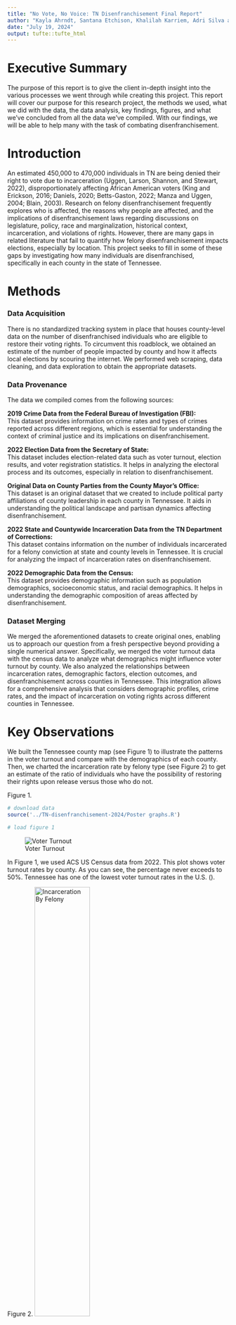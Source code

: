 ```yaml
---
title: "No Vote, No Voice: TN Disenfranchisement Final Report"
author: "Kayla Ahrndt, Santana Etchison, Khalilah Karriem, Adri Silva and Joseph Thomas"
date: "July 19, 2024"
output: tufte::tufte_html
---
```


# Executive Summary
The purpose of this report is to give the client in-depth insight into the various processes we went through while creating this project. This report will cover our purpose for this research project, the methods we used, what we did with the data, the data analysis, key findings, figures, and what we've concluded from all the data we've compiled. With our findings, we will be able to help many with the task of combating disenfranchisement. 

# Introduction

An estimated 450,000 to 470,000 individuals in TN are being denied their right to vote due to incarceration (Uggen, Larson, Shannon, and Stewart, 2022), disproportionately affecting African American voters (King and Erickson, 2016; Daniels, 2020; Betts-Gaston, 2022; Manza and Uggen, 2004; Blain, 2003). Research on felony disenfranchisement frequently explores who is affected, the reasons why people are affected, and the implications of disenfranchisement laws regarding discussions on legislature, policy, race and marginalization, historical context, incarceration, and violations of rights. However, there are many gaps in related literature that fail to quantify how felony disenfranchisement impacts elections, especially by location. This project seeks to fill in some of these gaps by investigating how many individuals are disenfranchised, specifically in each county in the state of Tennessee. 

# Methods
### Data Acquisition
There is no standardized tracking system in place that houses county-level data on the number of disenfranchised individuals who are eligible to restore their voting rights. To circumvent this roadblock, we obtained an estimate of the number of people impacted by county and how it affects local elections by scouring the internet. We performed web scraping, data cleaning, and data exploration to obtain the appropriate datasets.

### Data Provenance
The data we compiled comes from the following sources:

**2019 Crime Data from the Federal Bureau of Investigation (FBI):**  
This dataset provides information on crime rates and types of crimes reported across different regions, which is essential for understanding the context of criminal justice and its implications on disenfranchisement.

**2022 Election Data from the Secretary of State:**   
This dataset includes election-related data such as voter turnout, election results, and voter registration statistics. It helps in analyzing the electoral process and its outcomes, especially in relation to disenfranchisement.

**Original Data on County Parties from the County Mayor’s Office:**  
This dataset is an original dataset that we created to include political party affiliations of county leadership in each county in Tennessee. It aids in understanding the political landscape and partisan dynamics affecting disenfranchisement.

**2022 State and Countywide Incarceration Data from the TN Department of Corrections:**  
This dataset contains information on the number of individuals incarcerated for a felony conviction at state and county levels in Tennessee. It is crucial for analyzing the impact of incarceration rates on disenfranchisement.

**2022 Demographic Data from the Census:**  
This dataset provides demographic information such as population demographics, socioeconomic status, and racial demographics. It helps in understanding the demographic composition of areas affected by disenfranchisement.

### Dataset Merging
We merged the aforementioned datasets to create original ones, enabling us to approach our question from a fresh perspective beyond providing a single numerical answer. Specifically, we merged the voter turnout data with the census data to analyze what demographics might influence voter turnout by county. We also analyzed the relationships between incarceration rates, demographic factors, election outcomes, and disenfranchisement across counties in Tennessee. This integration allows for a comprehensive analysis that considers demographic profiles, crime rates, and the impact of incarceration on voting rights across different counties in Tennessee.

# Key Observations
We built the Tennessee county map (see Figure 1) to illustrate the patterns in the voter turnout and compare with the demographics of each county. Then, we charted the incarceration rate by felony type (see Figure 2) to get an estimate of the ratio of individuals who have the possibility of restoring their rights upon release versus those who do not. 

Figure 1. 
```r
# download data
source('../TN-disenfranchisement-2024/Poster graphs.R')

# load figure 1
```

![Voter Turnout](Rplot05.jpeg)


In Figure 1, we used ACS US Census data from 2022. This plot shows voter turnout rates by county. As you can see, the percentage never exceeds to 50%. Tennessee has one of the lowest voter turnout rates in the U.S. ().

Figure 2. 
![Incarceration By Felony](plot plotototroto.jpeg){width=50%}

To obtain Figure 2, we used data from the 2022 Tennessee Department of Corrections on the currently incarcerated population by felony type. One of the most immediately apparent observations from Figure 2 is that 101,666 people convicted of a felony are not due to violent crimes. Therefore, 101,666 could have their rights restored upon release were it not for the convoluted rights restoration process, which includes paying off one's legal financial obligations (LFOs) and restoring one's gun rights (according to the recent Falls v. Goins case).  

Figure 3. 
![Potential voters](potential_voters.jpeg){width=50%}
<!-- ```{r echo = FALSE, message = FALSE, warning = FALSE} -->
<!-- potential_voters -->
<!-- ``` -->
Based on the offense type of currently incarcerated individuals with felony convictions, Figure 3 estimates which counties would gain the most potential votes. As a reminder, the actual number of potential votes to be gained is much greater due to the fact that about 3/4 of disenfranchised individuals have already served their time. 

Figure 4. 
![Non-Violent V. Violent](pic 3.jpeg)
Using the data from the 2022 Tennessee Department of Corrections and building off of Uggen, Larson, Shannon, and Stewart's (2022) approximation of individuals across Tennessee who are currently post-release, we also estimated the statewide number of individuals who have already been released from incarceration but are still disenfranchised. Figure 4 shows the estimated amount of disenfranchised people across the state either due to violent crimes () or non-violent crimes (). 

Figures 5 & 6. 
![Measuring Correlation Coefficient Value](prop_aa_pop_vt.jpeg){width=400%}
![Logistic Regression](tfdr2 (1).jpg){width=70%}  

Figures 5 & 6 show through logistic regression that in the state of Tennessee, voter turnout by county varies from 29.3% to 48.4% and does not depend in a statistically significant way on the African American population or income level. On the other hand, it is important to note that very few counties have an African American population over ~20%. This is notable because, although the African American Tennesseans make up only 17% of the state’s population, 40% of them are state prisoners. Additionally, the bar chart above visualizes that there are currently around 100,000 people incarcerated for felonies in the state of TN; the rest of the disenfranchised population have already served their time and have been released.

Figure 7.   
![Highest Income by Category by County](Web capture_16-7-2024_144557_.jpeg){width=90%}   
This map shows all Tennessee Counties and color codes them by income category (teal being low income, yellow being middle, no high income counties). The category is determined by taking the income group that takes up the highest proportion of the county. 

Figure 8. 
```r
# comes from exploratory.R
# load in the data
source('../TN-disenfranchisement-2024/exploratory.R')
# relationship with no. people incarcerated and proportion of people of color in TN counties
print(inca_poc_point)
```
In Figure 8, each dot is equivalent to a county. POC stands for 'person of color' and is determined via ACS Census Bureau tracts-- African American, Native American, Asian, Pacific Islander, and Other. This shows a slightly positively correlated relationship between the number people incarcerated and proportion of people of color in TN counties. In other words, as the number of people of color in a county increases, so does the rate of incarceration. This correlation is not inherently causal, but is worth exploring further.

Figure 9. 
```r
# comes from exploratory.R
# relationship with no. people incarcerated and proprotion of people in poverty in TN counties
inca_pov_point
```
In Figure 9, each dot is equivalent to a county. Poverty income levels is determined via ACS Census Bureau tracts-- The number of households that make an income below poverty level over the course of 12 months. This shows a slightly positively correlated relationship between the number people incarcerated and the number of households that classify as under the poverty line over the course of the year in TN counties. In other words, as the number of households under the poverty line increases, so does the rate of incarceration. This correlation is not inherently causal, but is worth exploring further.

Figure 10. 
```r
# comes from exploratory.R
# heat map for number of people in each income category
income_cat_heat
```
What percent of population is of each income type (low, middle, high) in each county. 


Figure 11. 
```r
# comes from exploratory.R
# heat map for voter turnout percentage
voter_turnout_perc_heat
```
More detailed percent voter turnout by county.


Figure 12. 
```r
# comes from exploratory.R
# number of people incarcerated in each county
county_inc_heat
```
Number of people incarcerated in each county.

# Conclusion

We found that there are 101,666 individuals currently incarcerated, and an estimated 330,706 individuals have been released from prison, who may be eligible to regain their right to vote. There is a direct relationship between counties with high incarceration rates and low voter turnout. Counties with high incarceration rates have never exceeded 50 percent in voter turnout, contributing to Tennessee having the lowest voter turnout in the country.
Although the data on disenfranchisement is bare, the impact of our research is substantial because it fills the gap in the literature on disenfranchisement. 

Admittedly, there are limitations to any argument. Due to the lack of systemic tracking of data on formerly and contemporarily incarcerated individuals, our research has a few caveats. First, we do not know if the Tennessee Department of Corrections  data on felon incarceration by county is categorized by the location one is convicted, their street address, or where they are imprisoned. Second, to determine the estimate of possible voters by county, we took a state-wide proportion and generalized it to all counties, which is a rough estimate not necessarily true to reality. Even so, we found that voter disenfranchisement is not discussed enough nor tracked enough. The findings will aid in raising awareness of the issue and the importance of thorough data collection. Additionally, our study highlights the disproportionate impact of disfranchisement on minority communities due to lack of representation by elected officials.

Our work will be used to aid Dr. Franklin, Free Hearts, and the Free the Vote Coalition in their efforts to combat voter disenfranchisement in Tennessee. Our findings will be used in legislative proposals and provided to county governments to underscore the political significance of this issue. Finally, our research serves as academically informed advocacy for legislation to be put in place that leverages votes in support of a new voter enfranchisement/restoration law.

# Bibliography
Betts-Gaston, Avalon, Christopher Uggen, Ryan Larson, Sarah Shannon, and Robert Stewart. 2022. “Disenfranchisement In 2022.” In _Locked Out 2022: Estimates Of People Denied Voting Rights Due To A Felony Conviction,_ 6–10. The Sentencing Project.  

Blain, Ludovic. 2003. “One Person, No Vote: Felony Disenfranchisement Strips People Of Color Of Political Power.” In _Race, Poverty & the Environment, 10_(2): 49–51. http://www.jstor.org/stable/41554399 (June 20, 2024).  

Blessett, Brandi. 2015. “Disenfranchisement: Historical Underpinnings And Contemporary Manifestations.” In _Public Administration Quarterly, 39_(1): 3–50. https://www.jstor.org/stable/24372042 (June 19, 2024).  

Budd, Kristen, Emma Stammen, and Whitney Threadcraft. 2022. “Tennessee Denies Voting Rights to 450,000 Citizens.” 1–4, The Sentencing Project. https://www.sentencingproject.org/app/uploads/2023/01/Tennessee-Voting-Rights-for-People-with-Felony-Convictions.pdf (June 19, 2024).  

Burm, Pierce. 2023. “How Much Longer Will African Americans Be Disenfranchised?” SUNY Cortland. https://digitalcommons.cortland.edu/rhetdragonsresearchinquiry/14/ (June 19, 2024).  

Cottrell, David, Michael C. Herron , Javier M. Rodriguez, and Daniel A. Smith. 2019. “Mortality, Incarceration, and African American Disenfranchisement in the Contemporary United States.” In _Journal of African American Studies, 23_(4): 567-582. https://journals.sagepub.com/doi/10.1177/1532673X18754555 (June 19, 2024).  

Daniels, Gilda R. 2020. “Felon Disenfranchisement.” In _Uncounted: The Crisis of Voter Suppression in America,_ 146–171. NYU Press. http://www.jstor.org/stable/j.ctv1jk0hnr.9 (June 20, 2024). 

Goldman, Daniel S. 2004. “The Modern-Day Literacy Test?: Felon Disenfranchisement and Race Discrimination.” In _Stanford Law Review, 57_(2): 611–655. http://www.jstor.org/stable/40040212 (June 20, 2024). 

King, Bridgett A. and Laura Erickson. 2016. “Disenfranchising the Enfranchised: Exploring the Relationship Between Felony Disenfranchisement and African American Voter Turnout.” In _Journal of Black Studies, 47_(8): 799–821. http://www.jstor.org/stable/26174229 (June 19, 2024).

Manza, Jeff, & Christopher Uggen. 2004. “Punishment and Democracy: Disenfranchisement of Nonincarcerated Felons in the United States.” In _Perspectives on Politics, 2_(3): 491–505. http://www.jstor.org/stable/3688812 (June 19, 2024). 

Middlemass, Keesha M. 2006. “Rehabilitated But Not Fit to Vote: A Comparative Racial Analysis of Disenfranchisement Laws.” In _Souls, 8_(2): 22–39. doi: 10.1080/10999940600680424 (June 19, 2024). 

Miles, Thomas J. 2004. “Felon Disenfranchisement and Voter Turnout”. In _University of Chicago Press Journals, 33_(1): 85-129. https://www.journals.uchicago.edu/doi/epdf/10.1086/381290 (June 19, 2024).

Okechukwu, Teddy. 2022. “Disenfranchisement, Democracy, And Incarceration: A Legislative End To Felony Disenfranchisement in United States Prisons.” In _University Of Pennsylvania Law Review,_ _170_(5): 1303+. https://link.gale.com/apps/doc/A725120994/AONE?u=tel_a_uots&sid=bookmark-AONE&xid=10878735 (June 19, 2024).

Selin, Jennifer L. 2019. “The Best Laid Plans: How Administrative Burden Complicates Voting Rights Restoration Law And Policy.” In _Missouri Law Review, 84_(4): 999-1036. https://heinonline.org/HOL/P?h=hein.journals/molr84&i=102  (June 20, 2024).

Uggen, Christopher, Ryan Larson, Sarah Shannon, and Robert Stewart. 2022. “Summary.” In _Locked Out 2022: Estimates Of People Denied Voting Rights Due To A Felony Conviction,_ 15–18. The Sentencing Project. 

Uggen, Christopher, Ryan Larson, Sarah Shannon, and Robert Stewart. 2023. “The Denial of Voting Rights To People With Criminal Records.” In _Beyond Bars: A Path Forward from 50 Years of Mass Incarceration in the United States,_ 1st edition, eds. Kristen M. Budd, David C. Lane, Glenn W. Muschert, and Jason A. Smith, 73–85. Bristol University Press. https://www.jstor.org/stable/jj.5590542.14 (June 19, 2024).